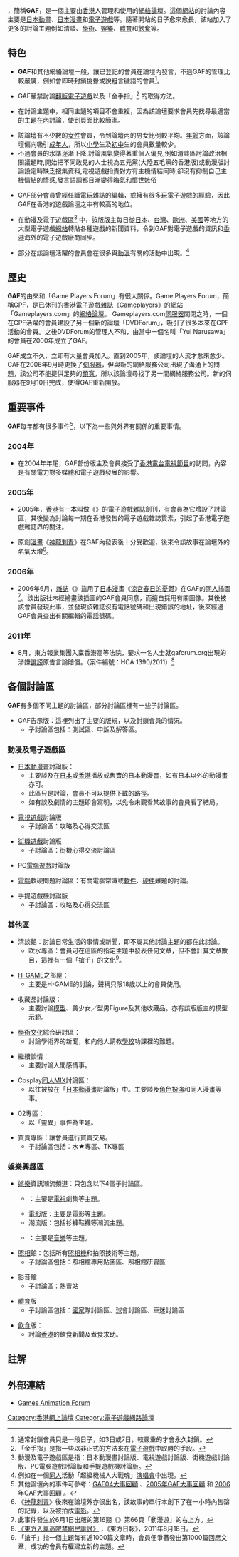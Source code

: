 '''{{lang|en|Games Animation Forum}}'''，簡稱'''GAF'''，是一個主要由[[香港|香港]]人管理和使用的[[網絡論壇|網絡論壇]]。這個[[網站|網站]]的討論內容主要是[[日本動畫|日本動畫]]、[[日本漫畫|日本漫畫]]和[[電子遊戲|電子遊戲]]等。隨著開站的日子愈來愈長，該站加入了更多的討論主題例如清談、[[學術|學術]]、[[娛樂|娛樂]]、[[体育运动|體育]]和[[飲食|飲食]]等。

== 特色 ==
* '''GAF'''和其他網絡論壇一般，讓已登記的會員在論壇內發言，不過GAF的管理比較嚴厲，例如會即時封鎖挑釁或說粗言穢語的會員<ref>通常封鎖會員只是一段日子，如3日或7日，較嚴重的才會永久封鎖。</ref>。

* GAF嚴禁討論[[翻版|翻版]][[電子遊戲|電子遊戲]]以及「金手指」<ref>「金手指」是指一些以非正式的方法來在[[電子遊戲|電子遊戲]]中取勝的手段。</ref> 的取得方法。

* 在討論主題中，相同主題的項目不會重複，因為該論壇要求會員先找尋最適當的主題在內討論，使到頁面比較簡潔。

* 該論壇有不少數的[[女性|女性]]會員，令到論壇內的男女比例較平均。[[年齡|年齡]]方面，該論壇偏向吸引[[成年人|成年人]]，所以[[小學|小學]]生及[[初中|初中]]生的會員數量較少。
*不過會員的水準逐漸下降,討論風氣變得著重個人偏見,例如清談區討論政治相關議題時,開始把不同政見的人士視為五元黨(大陸五毛黨的香港版)或動漫版討論設定時缺乏搜集資料,電視遊戲指責對方有主機情結同時,卻沒有抑制自己主機情結的情感,發言語調都日漸變得晦氣和憤世嫉俗

* GAF部分會員曾經任職電玩雜誌的編輯，或擁有很多玩電子遊戲的經驗，因此GAF在香港的遊戲論壇之中有較高的地位。

* 在動漫及電子遊戲區<ref>動漫及電子遊戲區是指：日本動漫畫討論版、電視遊戲討論版、街機遊戲討論版、PC電腦遊戲討論版和手提遊戲機討論版。</ref> 中，該版版主每日從[[日本|日本]]、[[台灣|台灣]]、[[歐洲|歐洲]]、[[美國|美國]]等地方的大型電子遊戲[[網站|網站]]轉貼各種遊戲的新聞資料，令到GAF對電子遊戲的資訊和[[香港|香港]]海外的電子遊戲廠商同步。

* 部分在該論壇活躍的會員會在很多與[[動漫|動漫]]有關的活動中出現。<ref>例如在一個[[同人|同人]]活動「超級機械人大戰魂」[[演唱會|演唱會]]中出現。</ref>

== 歷史 ==
'''GAF'''的由來和「Game Players Forum」有很大關係。Game Players Forum，簡稱GPF，是已休刊的[[香港|香港]][[電子遊戲|電子遊戲]][[雜誌|雜誌]]《Gameplayers》的[[網站|網站]]「Gameplayers.com」的[[網絡論壇|網絡論壇]]。 Gameplayers.com[[伺服器|伺服器]]關閉之時，一個在GPF活躍的會員建設了另一個新的論壇「DVDForum」，吸引了很多本來在GPF活動的會員。之後DVDForum的管理人不和，由當中一個名叫「Yui Narusawa」的會員在2000年成立了GAF。

GAF成立不久，立即有大量會員加入。直到2005年，該論壇的人流才愈來愈少。GAF在2006年9月時更換了[[伺服器|伺服器]]，但與新的網絡服務公司出現了溝通上的問題，該公司不能提供足夠的[[頻寬|頻寬]]，所以該論壇尋找了另一間網絡服務公司。新的伺服器在9月10日完成，使得GAF重新開放。

== 重要事件 ==
'''GAF'''每年都有很多事件<ref>其他論壇內的事件可參考：[http://www.gaforum.org/showthread.php?t=104637 GAF04大事回顧] {{Wayback|url=http://www.gaforum.org/showthread.php?t=104637 |date=20160304185740 }}、[http://www.gaforum.org/showthread.php?t=130946 2005年GAF大事回顧] {{Wayback|url=http://www.gaforum.org/showthread.php?t=130946 |date=20160304103402 }} 和 [http://www.gaforum.org/showthread.php?t=149344 2006年GAF大事回顧] {{Wayback|url=http://www.gaforum.org/showthread.php?t=149344 |date=20160304191942 }}。</ref>，以下為一些與外界有關係的重要事情。

=== 2004年 ===
* 在2004年年尾，GAF部份版主及會員接受了[[香港電台|香港電台]][[電視節目|電視節目]]的訪問，內容是有關電力對多媒體和電子遊戲發展的影響。

=== 2005年 ===
* 2005年，[[香港|香港]]有一本叫做《{{lang|en|[[G-ZONE|G-ZONE]]}}》的電子遊戲[[雜誌|雜誌]]創刊，有會員為它增設了討論區，其後變為討論每一期在香港發售的電子遊戲雜誌質素，引起了香港電子遊戲雜誌界的關注。

* 原創[[漫畫|漫畫]]《[[神龍刺青|神龍刺青]]》在GAF內發表後十分受歡迎，後來令該故事在論壇外的名氣大增<ref>《[[神龍刺青|神龍刺青]]》後來在論壇外亦很出名，該故事的單行本創下了在一小時內售罄的記錄，以及被拍成[[電影|電影]]。</ref>。

=== 2006年 ===
* 2006年6月，[[雜誌|雜誌]]《{{lang|en|G-ZONE}}》盜用了[[日本漫畫|日本漫畫]]《[[涼宮春日的憂鬱|涼宮春日的憂鬱]]》在GAF的[[同人|同人]]插圖<ref>此事件發生於6月1日出版的第16期《{{lang|en|G-ZONE}}》第66頁「動漫遊」的右上方。</ref>。該出版社未經繪畫該插圖的GAF會員同意，而擅自採用有關圖像。其後被該會員發現此事，並發現該雜誌沒有電話號碼和出現錯誤的地址，後來經過GAF會員查出有關編輯的電話號碼。

=== 2011年 ===
*8月，東方報業集團入稟香港高等法院，要求一名人士就gaforum.org出現的涉嫌[[誹謗|誹謗]]原告言論賠償。（案件編號：HCA 1390/2011）<ref>[http://orientaldaily.on.cc/cnt/news/20110818/00176_025.html 《東方入稟高院禁網民誹謗》] {{Wayback|url=http://orientaldaily.on.cc/cnt/news/20110818/00176_025.html |date=20160305133241 }}，《東方日報》，2011年8月18日。</ref>

== 各個討論區 ==
'''GAF'''有多個不同主題的討論區，部分討論區裡有一些子討論區。

* GAF告示版：這裡列出了主要的版規，以及封鎖會員的情況。
** 子討論區包括：測試區、申訴及解答區。

=== 動漫及電子遊戲區 ===
* [[日本動漫|日本動漫]]畫討論版：
** 主要談及在[[日本|日本]]或[[香港|香港]]播放或售賣的日本動漫畫，如有日本以外的動漫畫亦可。
** 此區只是討論，會員不可以提供下載的路徑。
** 如有談及劇情的主題即會寫明，以免令未觀看某故事的會員看了結局。

* [[電視遊戲|電視遊戲]]討論版
** 子討論區：{{lang|en|TV game}}攻略及心得交流區

* [[街機遊戲|街機遊戲]]討論版
** 子討論區：街機心得交流討論區

* PC[[電腦遊戲|電腦遊戲]]討論版

* [[電腦|電腦]]軟硬問題討論區：有關電腦常識或[[軟件|軟件]]、[[硬件|硬件]]難題的討論。

* 手提遊戲機討論版
** 子討論區：攻略及心得交流區

=== 其他區 ===
* 清談館：討論日常生活的事情或新聞，即不屬其他討論主題的都在此討論。
** 吹水專區：會員可在這區的指定主題中發表任何文章，但不會計算文章數目，這裡有一個「搶千」的文化<ref>「搶千」指一個主題每有近1000篇文章時，會員便爭著發出第1000篇回應文章，成功的會員有權建立新的主題。</ref>。

* [[H-GAME|H-GAME]]之部屋：
** 主要是H-GAME的討論，聲稱只限18歲以上的會員使用。

* 收藏品討論版：
** 主要討論[[模型|模型]]、美少女／型男Figure及其他收藏品。亦有該版版主的模型示範。

* [[學術|學術]][[文化|文化]]綜合研討區：
** 討論學術界的新聞，和向他人請教[[學校|學校]]功課裡的難題。

* 繼續談情：
** 主要討論人間感情事。

* Cosplay[[同人|同人]]MIX討論區：
** 以往被放在「[[日本動漫|日本動漫]]畫討論版」中。主要談及[[角色扮演|角色扮演]]和同人漫畫等事。

* 02專區：
** 以「靈異」事件為主題。

* 買賣專區：讓會員進行買賣交易。
** 子討論區包括：水★專區、TK專區

=== 娛樂興趣區 ===
* [[娛樂|娛樂]]資訊潮流頻道：只包含以下4個子討論區。
** {{lang|en|Neo Entertainment TREND}}：主要是[[電視|電視]]劇集等主題。
** [[電影|電影]]版：主要是電影等主題。
** 潮流版：包括衫褲鞋襪等潮流主題。
** {{lang|en|Neo Music UNIVERSE}}：主要是[[音樂|音樂]]等主題。

* [[照相|照相]]館：包括所有[[照相機|照相機]]和拍照技術等主題。
** 子討論區包括：照相館專用貼圖區、照相館研習區
 
* 影音館
** 子討論區：熱賣站

*[[体育运动|體育]]版
** 子討論區包括：[[國家|國家]]隊討論區、[[球|球]]會討論區、{{lang|en|GAF Racing Engine}}車迷討論區
 
* [[飲食|飲食]]版：
** 討論[[香港|香港]]的飲食新聞及煮食求助。

== 註解 ==
{{reflist}}

== 外部連結 ==
* [http://www.gaforum.org/ Games Animation Forum] {{Wayback|url=http://www.gaforum.org/ |date=20201028121125 }}

[[Category:香港網上論壇|Category:香港網上論壇]]
[[Category:電子遊戲網路論壇|Category:電子遊戲網路論壇]]